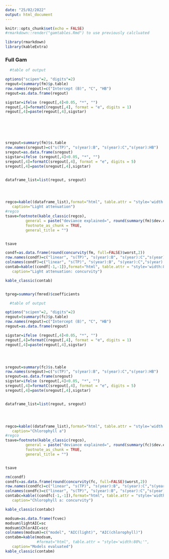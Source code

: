 ```yaml
---
date: "25/02/2022"
output: html_document
---
```


```r
knitr::opts_chunk$set(echo = FALSE)
#rmarkdown::render("gamtables.Rmd") to use previously calcluated

library(rmarkdown)
library(kableExtra)
```

### Full Gam
```r
 
  #table of output

options("scipen"=2, "digits"=2)
regout=(summary(fm)$p.table)
row.names(regout)=c("Intercept (B)", "C", "HB")
regout=as.data.frame(regout)

sigstar=ifelse (regout[,4]<0.05, "*", "") 
regout[,4]=formatC(regout[,4], format = "e", digits = 1)
regout[,4]=paste(regout[,4],sigstar)






sregout=summary(fm)$s.table
row.names(sregout)=c("s(TP)", "s(year):B", "s(year):C","s(year):HB")
sregout=as.data.frame(sregout)
sigstar=ifelse (sregout[,4]<0.05, "*", "") 
sregout[,4]=formatC(sregout[,4], format = "e", digits = 5)
sregout[,4]=paste(sregout[,4],sigstar)


dataframe_list=list(regout, sregout)




regco=kable((dataframe_list),format="html", table.attr = "style='width:80%;'",
   caption="Light attenuation")
#regco
tsave=footnote(kable_classic(regco),
         general = paste("deviance explained=", round(summary(fm)$dev.expl,2)),
         footnote_as_chunk = TRUE,
         general_title = "")


tsave

condf=as.data.frame(round(concurvity(fm, full=FALSE)$worst,2))
row.names(condf)=c("linear", "s(TP)", "s(year):B", "s(year):C","s(year):HB")
colnames(condf)=c("linear", "s(TP)", "s(year):B", "s(year):C","s(year):HB")
contab=kable((condf[-1,-1]),format="html", table.attr = "style='width:80%;'",
   caption="Light attenuation: concurvity")

kable_classic(contab)


tpreg=summary(fmred)$coefficients

```


```r
 
  #table of output

options("scipen"=2, "digits"=2)
regout=(summary(fc)$p.table)
row.names(regout)=c("Intercept (B)", "C", "HB")
regout=as.data.frame(regout)

sigstar=ifelse (regout[,4]<0.05, "*", "") 
regout[,4]=formatC(regout[,4], format = "e", digits = 1)
regout[,4]=paste(regout[,4],sigstar)




sregout=summary(fc)$s.table
row.names(sregout)=c("s(TP)", "s(year):B", "s(year):C","s(year):HB")
sregout=as.data.frame(sregout)
sigstar=ifelse (sregout[,4]<0.05, "*", "") 
sregout[,4]=formatC(sregout[,4], format = "e", digits = 5)
sregout[,4]=paste(sregout[,4],sigstar)


dataframe_list=list(regout, sregout)




regco=kable((dataframe_list),format="html", table.attr = "style='width:80%;'",
   caption="Chlorophyll a")
#regco
tsave=footnote(kable_classic(regco),
         general = paste("deviance explained=", round(summary(fc)$dev.expl,2)),
         footnote_as_chunk = TRUE,
         general_title = "")


tsave

rm(condf)
condfc=as.data.frame(round(concurvity(fc, full=FALSE)$worst,2))
row.names(condfc)=c("linear", "s(TP)", "s(year):B", "s(year):C","s(year):HB")
colnames(condfc)=c("linear", "s(TP)", "s(year):B", "s(year):C","s(year):HB")
contabc=kable((condfc[-1,-1]),format="html", table.attr = "style='width:80%;'",
   caption="Chlorophyll a: concurvity")

kable_classic(contabc)

```

```r
modsum=as.data.frame(fcvec)
modsum$lightAIC=sc
modsum$ChlorAIC=scc
colnames(modsum)=c("model", "AIC(light)", "AIC(chlorophyll)")
contabm=kable(modsum,
              #format="html", table.attr = "style='width:80%;'",
   caption="Models evaluated")
kable_classic(contabm)
```
